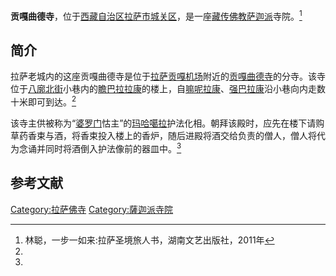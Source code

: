 {{Infobox Tibetan Buddhist monastery
|name = 贡嘎曲德寺
|image = 
|image size = 250px
|alt = 
|caption = 
|t=
|w=
|to = 
|ipa={{IPA|}}
|z=
|thdl=
|e=
|tc=貢嘎曲德寺
|s=贡嘎曲德寺
|p=
|m=
|k=
|pushpin_map = 
|latd =  | latm =  | lats =  | latNS = 
|longd=  | longm= | longs =| longEW = 
|iso_region = 
|map_caption = 
|mapsize = 
|location_country = 中国
|location = {{CHN}}[[西藏自治区|西藏自治区]][[拉萨市|拉萨市]][[城关区_(拉萨市)|城关区]]
|coordinates_display =
|founded_by = 
|date_founded =
|date_renovated =
|sect = [[萨迦派|萨迦派]]
|mather =[[贡嘎曲德寺|贡嘎曲德寺]]
|children =
|dedicated_to = 
|tulku =
|head_lama = 
|head_mgh =
|no._of_monks = 
|architecture = 
|festivals =
|footnotes = 
}}

'''贡嘎曲德寺'''，位于[[西藏自治区|西藏自治区]][[拉萨市|拉萨市]][[城关区_(拉萨市)|城关区]]，是一座[[藏传佛教|藏传佛教]][[萨迦派|萨迦派]]寺院。<ref name=lin>林聪，一步一如来:拉萨圣境旅人书，湖南文艺出版社，2011年</ref>

==简介==
拉萨老城内的这座贡嘎曲德寺是位于[[拉萨贡嘎机场|拉萨贡嘎机场]]附近的[[贡嘎曲德寺|贡嘎曲德寺]]的分寺。该寺位于[[八廓北街|八廓北街]]小巷内的[[瞻巴拉拉康|瞻巴拉拉康]]的楼上，自[[嘛呢拉康|嘛呢拉康]]、[[强巴拉康|强巴拉康]]沿小巷向内走数十米即可到达。<ref name=lin/>

该寺主供被称为“[[婆罗门|婆罗门]]怙主”的[[玛哈噶拉|玛哈噶拉]]护法化相。朝拜该殿时，应先在楼下请购草药香束与酒，将香束投入楼上的香炉，随后进殿将酒交给负责的僧人，僧人将代为念诵并同时将酒倒入护法像前的器皿中。<ref name=lin/>

==参考文献==
{{reflist}}

{{拉萨地标}}
[[Category:拉萨佛寺|Category:拉萨佛寺]]
[[Category:薩迦派寺院|Category:薩迦派寺院]]